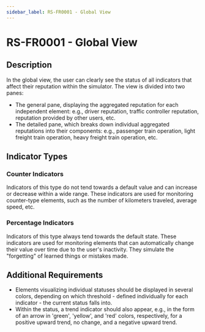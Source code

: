 ```yaml
---
sidebar_label: RS-FR0001 - Global View
---
```


# RS-FR0001 - Global View

## Description

In the global view, the user can clearly see the status of all indicators that affect their reputation within the simulator. The view is divided into two panes:
- The general pane, displaying the aggregated reputation for each independent element: e.g., driver reputation, traffic controller reputation, reputation provided by other users, etc.
- The detailed pane, which breaks down individual aggregated reputations into their components: e.g., passenger train operation, light freight train operation, heavy freight train operation, etc.

## Indicator Types

### Counter Indicators

Indicators of this type do not tend towards a default value and can increase or decrease within a wide range. These indicators are used for monitoring counter-type elements, such as the number of kilometers traveled, average speed, etc.

### Percentage Indicators

Indicators of this type always tend towards the default state. These indicators are used for monitoring elements that can automatically change their value over time due to the user's inactivity. They simulate the "forgetting" of learned things or mistakes made.

## Additional Requirements

- Elements visualizing individual statuses should be displayed in several colors, depending on which threshold - defined individually for each indicator - the current status falls into.
- Within the status, a trend indicator should also appear, e.g., in the form of an arrow in 'green', 'yellow', and 'red' colors, respectively, for a positive upward trend, no change, and a negative upward trend.